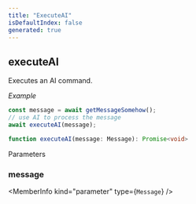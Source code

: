 ```yaml
---
title: "ExecuteAI"
isDefaultIndex: false
generated: true
---
```



<!-- This file was generated from the CommandKit source. Do not modify. Instead, re-run the "docgen" script -->


## executeAI

<GenerationInfo sourceFile="packages/ai/src/index.ts" sourceLine="42" packageName="@commandkit/ai" />

Executes an AI command.



*Example*

```ts
const message = await getMessageSomehow();
// use AI to process the message
await executeAI(message);
```

```ts title="Signature"
function executeAI(message: Message): Promise<void>
```
Parameters

### message

<MemberInfo kind="parameter" type={`Message`} />


